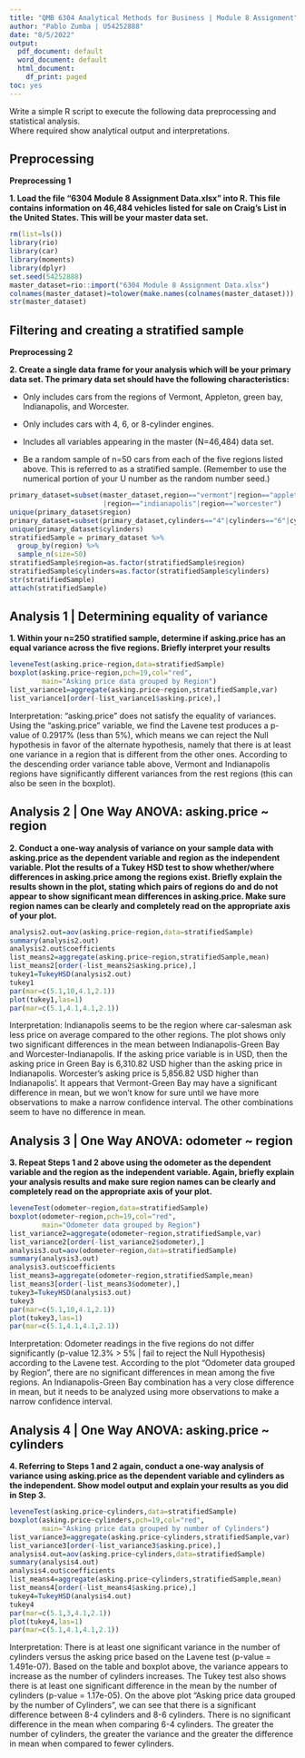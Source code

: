 ```yaml
---
title: "QMB 6304 Analytical Methods for Business | Module 8 Assignment"
author: "Pablo Zumba | U54252888"
date: "8/5/2022"
output:
  pdf_document: default
  word_document: default
  html_document:
    df_print: paged
toc: yes
---
```

Write a simple R script to execute the following data preprocessing and statistical analysis.  
Where required show analytical output and interpretations.

## Preprocessing

**Preprocessing 1**

**1.	Load the file “6304 Module 8 Assignment Data.xlsx” into R.  This file contains information on 46,484 vehicles listed for sale on Craig’s List in the United States.  This will be your master data set.**

```r
rm(list=ls())
library(rio)
library(car)
library(moments)
library(dplyr)
set.seed(54252888)
master_dataset=rio::import("6304 Module 8 Assignment Data.xlsx")
colnames(master_dataset)=tolower(make.names(colnames(master_dataset)))
str(master_dataset)
```

## Filtering and creating a stratified sample

**Preprocessing 2**

**2.	Create a single data frame for your analysis which will be your primary data set.  The primary data set should have the following characteristics:**

* Only includes cars from the regions of Vermont, Appleton, green bay, Indianapolis, and Worcester.

* Only includes cars with 4, 6, or 8-cylinder engines.

* Includes all variables appearing in the master (N=46,484) data set.

* Be a random sample of n=50 cars from each of the five regions listed above. This is referred to as a stratified sample.  (Remember to use the numerical portion of your U number as the random number seed.)

```r
primary_dataset=subset(master_dataset,region=="vermont"|region=="appleton"|region=="green bay"
                       |region=="indianapolis"|region=="worcester")
unique(primary_dataset$region)
primary_dataset=subset(primary_dataset,cylinders=="4"|cylinders=="6"|cylinders=="8")
unique(primary_dataset$cylinders)
stratifiedSample = primary_dataset %>%
  group_by(region) %>%
  sample_n(size=50)
stratifiedSample$region=as.factor(stratifiedSample$region)
stratifiedSample$cylinders=as.factor(stratifiedSample$cylinders)
str(stratifiedSample)
attach(stratifiedSample)
```

## Analysis 1 | Determining equality of variance

**1.	Within your n=250 stratified sample, determine if asking.price has an equal variance across the five regions.  Briefly interpret your results**

```r
leveneTest(asking.price~region,data=stratifiedSample) 
boxplot(asking.price~region,pch=19,col="red",
        main="Asking price data grouped by Region")
list_variance1=aggregate(asking.price~region,stratifiedSample,var)
list_variance1[order(-list_variance1$asking.price),]
```

Interpretation: “asking.price” does not satisfy the equality of variances. Using the “asking.price” variable, we find the Lavene test produces a p-value of 0.2917% (less than 5%), which means we can reject the Null hypothesis in favor of the alternate hypothesis, namely that there is at least one variance in a region that is different from the other ones. According to the descending order variance table above, Vermont and Indianapolis regions have significantly different variances from the rest regions (this can also be seen in the boxplot).

## Analysis 2 | One Way ANOVA: asking.price ~ region

**2.	Conduct a one-way analysis of variance on your sample data with asking.price as the dependent variable and region as the independent variable.  Plot the results of a Tukey HSD test to show whether/where differences in asking.price among the regions exist.  Briefly explain the results shown in the plot, stating which pairs of regions do and do not appear to show significant mean differences in asking.price.  Make sure region names can be clearly and completely read on the appropriate axis of your plot.**

```r
analysis2.out=aov(asking.price~region,data=stratifiedSample)
summary(analysis2.out)
analysis2.out$coefficients
list_means2=aggregate(asking.price~region,stratifiedSample,mean)
list_means2[order(-list_means2$asking.price),]
tukey1=TukeyHSD(analysis2.out)
tukey1
par(mar=c(5.1,10,4.1,2.1))
plot(tukey1,las=1)
par(mar=c(5.1,4.1,4.1,2.1))
```

Interpretation: Indianapolis seems to be the region where car-salesman ask less price on average compared to the other regions. The plot shows only two significant differences in the mean between Indianapolis-Green Bay and Worcester-Indianapolis. If the asking price variable is in USD, then the asking price in Green Bay is 6,310.82 USD higher than the asking price in Indianapolis. Worcester's asking price is 5,856.82 USD higher than Indianapolis'. 
It appears that Vermont-Green Bay may have a significant difference in mean, but we won't know for sure until we have more observations to make a narrow confidence interval. The other combinations seem to have no difference in mean.

## Analysis 3 | One Way ANOVA: odometer ~ region

**3.	Repeat Steps 1 and 2 above using the odometer as the dependent variable and the region as the independent variable.  Again, briefly explain your analysis results and make sure region names can be clearly and completely read on the appropriate axis of your plot.**

```r
leveneTest(odometer~region,data=stratifiedSample) 
boxplot(odometer~region,pch=19,col="red",
        main="Odometer data grouped by Region")
list_variance2=aggregate(odometer~region,stratifiedSample,var)
list_variance2[order(-list_variance2$odometer),]
analysis3.out=aov(odometer~region,data=stratifiedSample)
summary(analysis3.out)
analysis3.out$coefficients
list_means3=aggregate(odometer~region,stratifiedSample,mean)
list_means3[order(-list_means3$odometer),]
tukey3=TukeyHSD(analysis3.out)
tukey3
par(mar=c(5.1,10,4.1,2.1))
plot(tukey3,las=1)
par(mar=c(5.1,4.1,4.1,2.1)) 
```

Interpretation: Odometer readings in the five regions do not differ significantly (p-value 12.3% > 5% | fail to reject the Null Hypothesis) according to the Lavene test. According to the plot "Odometer data grouped by Region", there are no significant differences in mean among the five regions. An Indianapolis-Green Bay combination has a very close difference in mean, but it needs to be analyzed using more observations to make a narrow confidence interval.

## Analysis 4 | One Way ANOVA: asking.price ~ cylinders

**4.	Referring to Steps 1 and 2 again, conduct a one-way analysis of variance using asking.price as the dependent variable and cylinders as the independent.  Show model output and explain your results as you did in Step 3.**

```r
leveneTest(asking.price~cylinders,data=stratifiedSample) 
boxplot(asking.price~cylinders,pch=19,col="red",
        main="Asking price data grouped by number of Cylinders")
list_variance3=aggregate(asking.price~cylinders,stratifiedSample,var)
list_variance3[order(-list_variance3$asking.price),]
analysis4.out=aov(asking.price~cylinders,data=stratifiedSample)
summary(analysis4.out)
analysis4.out$coefficients
list_means4=aggregate(asking.price~cylinders,stratifiedSample,mean)
list_means4[order(-list_means4$asking.price),]
tukey4=TukeyHSD(analysis4.out)
tukey4
par(mar=c(5.1,3,4.1,2.1))
plot(tukey4,las=1)
par(mar=c(5.1,4.1,4.1,2.1)) 
```

Interpretation: There is at least one significant variance in the number of cylinders versus the asking price based on the Lavene test (p-value = 1.491e-07). Based on the table and boxplot above, the variance appears to increase as the number of cylinders increases. The Tukey test also shows there is at least one significant difference in the mean by the number of cylinders (p-value = 1.17e-05). On the above plot "Asking price data grouped by the number of Cylinders", we can see that there is a significant difference between 8-4 cylinders and 8-6 cylinders. There is no significant difference in the mean when comparing 6-4 cylinders. The greater the number of cylinders, the greater the variance and the greater the difference in mean when compared to fewer cylinders.